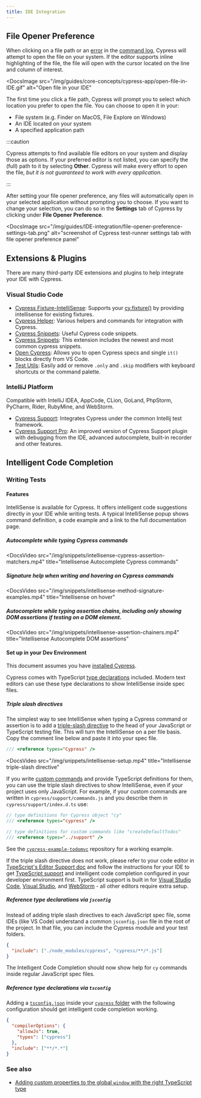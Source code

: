 ```yaml
---
title: IDE Integration
---
```


## File Opener Preference

When clicking on a file path or an [error](/guides/guides/debugging#Errors) in
the [command log](/guides/core-concepts/cypress-app#Command-Log), Cypress will
attempt to open the file on your system. If the editor supports inline
highlighting of the file, the file will open with the cursor located on the line
and column of interest.

<DocsImage
  src="/img/guides/core-concepts/cypress-app/open-file-in-IDE.gif"
  alt="Open file in your IDE"
></DocsImage>

The first time you click a file path, Cypress will prompt you to select which
location you prefer to open the file. You can choose to open it in your:

- File system (e.g. Finder on MacOS, File Explore on Windows)
- An IDE located on your system
- A specified application path

:::caution

Cypress attempts to find available file editors on your system and display those
as options. If your preferred editor is not listed, you can specify the (full)
path to it by selecting **Other**. Cypress will make every effort to open the
file, _but it is not guaranteed to work with every application_.

:::

After setting your file opener preference, any files will automatically open in
your selected application without prompting you to choose. If you want to change
your selection, you can do so in the **Settings** tab of Cypress by clicking
under **File Opener Preference**.

<DocsImage
  src="/img/guides/IDE-integration/file-opener-preference-settings-tab.png"
  alt="screenshot of Cypress test-runner settings tab with file opener preference panel"
></DocsImage>

## Extensions & Plugins

There are many third-party IDE extensions and plugins to help integrate your IDE
with Cypress.

### Visual Studio Code

- [Cypress Fixture-IntelliSense](https://marketplace.visualstudio.com/items?itemName=JosefBiehler.cypress-fixture-intellisense):
  Supports your [cy.fixture()](/api/commands/fixture) by providing intellisense
  for existing fixtures.
- [Cypress Helper](https://marketplace.visualstudio.com/items?itemName=Shelex.vscode-cy-helper):
  Various helpers and commands for integration with Cypress.
- [Cypress Snippets](https://marketplace.visualstudio.com/items?itemName=andrew-codes.cypress-snippets):
  Useful Cypress code snippets.
- [Cypress Snippets](https://marketplace.visualstudio.com/items?itemName=CliffSu.cypress-snippets):
  This extension includes the newest and most common cypress snippets.
- [Open Cypress](https://marketplace.visualstudio.com/items?itemName=tnrich.vscode-extension-open-cypress):
  Allows you to open Cypress specs and single `it()` blocks directly from VS
  Code.
- [Test Utils](https://marketplace.visualstudio.com/items?itemName=chrisbreiding.test-utils):
  Easily add or remove `.only` and `.skip` modifiers with keyboard shortcuts or
  the command palette.

### IntelliJ Platform

Compatible with IntelliJ IDEA, AppCode, CLion, GoLand, PhpStorm, PyCharm, Rider,
RubyMine, and WebStorm.

- [Cypress Support](https://plugins.jetbrains.com/plugin/13819-intellij-cypress):
  Integrates Cypress under the common Intellij test framework.
- [Cypress Support Pro](https://plugins.jetbrains.com/plugin/13987-cypress-pro):
  An improved version of Cypress Support plugin with debugging from the IDE,
  advanced autocomplete, built-in recorder and other features.

## Intelligent Code Completion

### Writing Tests

#### Features

IntelliSense is available for Cypress. It offers intelligent code suggestions
directly in your IDE while writing tests. A typical IntelliSense popup shows
command definition, a code example and a link to the full documentation page.

##### Autocomplete while typing Cypress commands

<DocsVideo
  src="/img/snippets/intellisense-cypress-assertion-matchers.mp4"
  title="Intellisense Autocomplete Cypress commands"
></DocsVideo>

##### Signature help when writing and hovering on Cypress commands

<DocsVideo
  src="/img/snippets/intellisense-method-signature-examples.mp4"
  title="Intellisense on hover"
></DocsVideo>

##### Autocomplete while typing assertion chains, including only showing DOM assertions if testing on a DOM element.

<DocsVideo
  src="/img/snippets/intellisense-assertion-chainers.mp4"
  title="Intellisense Autocomplete DOM assertions"
></DocsVideo>

#### Set up in your Dev Environment

This document assumes you have
[installed Cypress](/guides/getting-started/installing-cypress).

Cypress comes with TypeScript
[type declarations](https://github.com/cypress-io/cypress/tree/develop/cli/types)
included. Modern text editors can use these type declarations to show
IntelliSense inside spec files.

##### Triple slash directives

The simplest way to see IntelliSense when typing a Cypress command or assertion
is to add a
[triple-slash directive](http://www.typescriptlang.org/docs/handbook/triple-slash-directives.html)
to the head of your JavaScript or TypeScript testing file. This will turn the
IntelliSense on a per file basis. Copy the comment line below and paste it into
your spec file.

```js
/// <reference types="Cypress" />
```

<DocsVideo
  src="/img/snippets/intellisense-setup.mp4"
  title="Intellisense triple-slash directive"
></DocsVideo>

If you write [custom commands](/api/cypress-api/custom-commands) and provide
TypeScript definitions for them, you can use the triple slash directives to show
IntelliSense, even if your project uses only JavaScript. For example, if your
custom commands are written in `cypress/support/commands.js` and you describe
them in `cypress/support/index.d.ts` use:

```js
// type definitions for Cypress object "cy"
/// <reference types="cypress" />

// type definitions for custom commands like "createDefaultTodos"
/// <reference types="../support" />
```

See the
[`cypress-example-todomvc`](https://github.com/cypress-io/cypress-example-todomvc#cypress-intellisense)
repository for a working example.

If the triple slash directive does not work, please refer to your code editor in
[TypeScript's Editor Support doc](https://github.com/Microsoft/TypeScript/wiki/TypeScript-Editor-Support)
and follow the instructions for your IDE to get
[TypeScript support](/guides/tooling/typescript-support) and intelligent code
completion configured in your developer environment first. TypeScript support is
built in for [Visual Studio Code](https://code.visualstudio.com/),
[Visual Studio](https://www.visualstudio.com/), and
[WebStorm](https://www.jetbrains.com/webstorm/) - all other editors require
extra setup.

##### Reference type declarations via `jsconfig`

Instead of adding triple slash directives to each JavaScript spec file, some
IDEs (like VS Code) understand a common `jsconfig.json` file in the root of the
project. In that file, you can include the Cypress module and your test folders.

```json
{
  "include": ["./node_modules/cypress", "cypress/**/*.js"]
}
```

The Intelligent Code Completion should now show help for `cy` commands inside
regular JavaScript spec files.

##### Reference type declarations via `tsconfig`

Adding a
[`tsconfig.json`](http://www.typescriptlang.org/docs/handbook/tsconfig-json.html)
inside your
[`cypress` folder](/guides/core-concepts/writing-and-organizing-tests#Folder-Structure)
with the following configuration should get intelligent code completion working.

```json
{
  "compilerOptions": {
    "allowJs": true,
    "types": ["cypress"]
  },
  "include": ["**/*.*"]
}
```

### See also

- [Adding custom properties to the global `window` with the right TypeScript type](https://github.com/bahmutov/test-todomvc-using-app-actions#intellisense)
